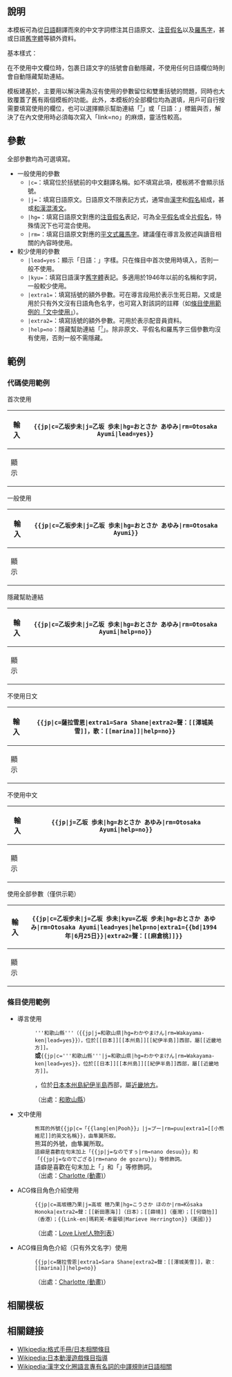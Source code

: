 <includeonly><!-- 在這裡加入模板的保護標識 --></includeonly><noinclude>{{template doc page viewed directly}}</noinclude>
<!-- 在本行下編輯模板說明 -->
{{High-use|822}}
== 說明 ==
本模板可為從[[日語]]翻譯而來的中文字詞標注其日語原文、[[注音假名]]以及[[平文式羅馬字|羅馬字]]，甚或日語[[舊字體]]等額外資料。

基本樣式：{{jp|c=中文字|j=日語原文|hg=假名|rm=羅馬字|lead=yes}}

在不使用中文欄位時，包裹日語文字的括號會自動隱藏，不使用任何日語欄位時則會自動隱藏幫助連結。

模板建基於{{tl|jpn}}，主要用以解決{{tl|nihongo}}需為沒有使用的參數留位和雙重括號的問題，同時也大致覆蓋了舊有兩個模板的功能。此外，本模板的全部欄位均為選填，用戶可自行按需要填寫使用的欄位，也可以選擇顯示幫助連結「<small>[[日語|<span style="font: bold sans-serif; text-decoration: none; "><sup>?</sup></span>]]</small>」或「日語：」標籤與否，解決了{{tl|jpn}}在內文使用時必須每次寫入「link=no」的麻煩，靈活性較高。

== 參數 ==
全部參數均為可選填寫。
* 一般使用的參數
** <code>|c=</code>：填寫位於括號前的中文翻譯名稱。如不填寫此項，模板將不會顯示括號。
** <code>|j=</code>：填寫日語原文。日語原文不限表記方式，通常由[[漢字]]和[[日語假名|假名]]組成，甚或[[和漢混淆文]]。
** <code>|hg=</code>：填寫日語原文對應的[[注音假名]]表記，可為全[[平假名]]或全[[片假名]]，特殊情況下也可混合使用。
** <code>|rm=</code>：填寫日語原文對應的[[平文式羅馬字]]。建議僅在導言及敘述與讀音相關的內容時使用。
* 較少使用的參數
** <code>|lead=yes</code>：顯示「日語：」字樣。只在條目中首次使用時填入，否則一般不使用。
** <code>|kyu=</code>：填寫日語漢字[[舊字體]]表記。多適用於1946年以前的名稱和字詞，一般較少使用。
** <code>|extra1=</code>：填寫括號{{red|內}}的額外參數。可在導言段用於表示生死日期，又或是用於只有外文沒有日語角色名字，也可寫入對該詞的註釋（如[[#條目使用範例|條目使用範例的「文中使用」]]）。
** <code>|extra2=</code>：填寫括號{{red|外}}的額外參數。可用於表示配音員資料。
** <code>|help=no</code>：隱藏幫助連結「<small>[[日語|<span style="font: bold sans-serif; text-decoration: none; "><sup>?</sup></span>]]</small>」。除非原文、平假名和羅馬字三個參數均沒有使用，否則一般不需隱藏。

== 範例 ==
=== 代碼使用範例 ===
; 首次使用
{| class="wikitable"
|-
! 輸入
| <code><nowiki>{{jp|c=乙坂步未|j=乙坂 歩未|hg=おとさか あゆみ|rm=Otosaka Ayumi|lead=yes}}</nowiki></code>
|-
! 顯示
| {{jp|c=乙坂步未|j=乙坂 歩未|hg=おとさか あゆみ|rm=Otosaka Ayumi|lead=yes}}
|}

; 一般使用
{| class="wikitable"
|-
! 輸入
| <code><nowiki>{{jp|c=乙坂步未|j=乙坂 歩未|hg=おとさか あゆみ|rm=Otosaka Ayumi}}</nowiki></code>
|-
! 顯示
| {{jp|c=乙坂步未|j=乙坂 歩未|hg=おとさか あゆみ|rm=Otosaka Ayumi}}
|}

; 隱藏幫助連結
{| class="wikitable"
|-
! 輸入
| <code><nowiki>{{jp|c=乙坂步未|j=乙坂 歩未|hg=おとさか あゆみ|rm=Otosaka Ayumi|help=no}}</nowiki></code>
|-
! 顯示
| {{jp|c=乙坂步未|j=乙坂 歩未|hg=おとさか あゆみ|rm=Otosaka Ayumi|help=no}}
|}

; 不使用日文
{| class="wikitable"
|-
! 輸入
| <code><nowiki>{{jp|c=薩拉雪恩|extra1=Sara Shane|extra2=聲：[[澤城美雪]]，歌：[[marina]]|help=no}}</nowiki></code>
|-
! 顯示
| {{jp|c=薩拉雪恩|extra1=Sara Shane|extra2=聲：[[澤城美雪]]，歌：[[marina]]|help=no}}
|}

; 不使用中文
{| class="wikitable"
|-
! 輸入
| <code><nowiki>{{jp|j=乙坂 歩未|hg=おとさか あゆみ|rm=Otosaka Ayumi|help=no}}</nowiki></code>
|-
! 顯示
| {{jp|j=乙坂 歩未|hg=おとさか あゆみ|rm=Otosaka Ayumi|help=no}}
|}

;使用全部參數（僅供示範）
{| class="wikitable"
|-
! 輸入
| <code><nowiki>{{jp|c=乙坂步未|j=乙坂 歩未|kyu=乙坂 步未|hg=おとさか あゆみ|rm=Otosaka Ayumi|lead=yes|help=no|extra1={{bd|1994年|6月25日}}|extra2=聲：[[麻倉桃]]}}</nowiki></code>
|-
! 顯示
| {{jp|c=乙坂步未|j=乙坂 歩未|kyu=乙坂 步未|hg=おとさか あゆみ|rm=Otosaka Ayumi|lead=yes|help=no|extra1={{bd|1994年|6月25日}}|extra2=聲：[[麻倉桃]]}}
|}

=== 條目使用範例 ===
*導言使用
*:<code><nowiki>'''和歌山縣'''（{{jp|j=和歌山県|hg=わかやまけん|rm=Wakayama-ken|lead=yes}}），位於[[日本]][[本州島]][[紀伊半島]]西部，屬[[近畿地方]]。</nowiki></code>
*:'''或'''<code><nowiki>{{jp|c='''和歌山縣'''|j=和歌山県|hg=わかやまけん|rm=Wakayama-ken|lead=yes}}，位於[[日本]][[本州島]][[紀伊半島]]西部，屬[[近畿地方]]。</nowiki></code>
*:{{jp|c='''和歌山縣'''|j=和歌山県|hg=わかやまけん|rm=Wakayama-ken|lead=yes}}，位於[[日本]][[本州島]][[紀伊半島]]西部，屬[[近畿地方]]。
*:（出處：[[和歌山縣]]）
*文中使用
*:<code><nowiki>熊耳的外號{{jp|c=「{{lang|en|Pooh}}」|j=プー|rm=puu|extra1=[[小熊維尼]]的英文名稱}}，由隼翼所取。</nowiki></code>
*:熊耳的外號{{jp|c=「{{lang|en|Pooh}}」|j=プー|rm=puu|extra1=[[小熊維尼]]的英文名稱}}，由隼翼所取。
*:<code><nowiki>語癖是喜歡在句末加上「{{jp|j=なのですぅ|rm=nano desuu}}」和「{{jp|j=なのでござる|rm=nano de gozaru}}」等修飾詞。</nowiki></code>
*:語癖是喜歡在句末加上「{{jp|j=なのですぅ|rm=nano desuu}}」和「{{jp|j=なのでござる|rm=nano de gozaru}}」等修飾詞。
*:（出處：[[Charlotte (動畫)]]）
*ACG條目角色介紹使用
*:<code><nowiki>{{jp|c=高坂穗乃果|j=高坂 穂乃果|hg=こうさか ほのか|rm=Kōsaka Honoka|extra2=聲：[[新田惠海]]（日本）；[[薛晴]]（臺灣）；[[何璐怡]]（香港）；{{Link-en|瑪莉芙·希靈頓|Marieve Herrington}}（美國）}}</nowiki></code>
*:;{{jp|c=高坂穗乃果|j=高坂 穂乃果|hg=こうさか ほのか|rm=Kōsaka Honoka|extra2=聲：[[新田惠海]]（日本）；[[薛晴]]（臺灣）；[[何璐怡]]（香港）；{{Link-en|瑪莉芙·希靈頓|Marieve Herrington}}（美國）}}
*:（出處：[[Love Live!人物列表]]）
*ACG條目角色介紹（只有外文名字）使用
*:<code><nowiki>{{jp|c=薩拉雪恩|extra1=Sara Shane|extra2=聲：[[澤城美雪]]，歌：[[marina]]|help=no}}</nowiki></code>
*:;{{jp|c=薩拉雪恩|extra1=Sara Shane|extra2=聲：[[澤城美雪]]，歌：[[marina]]|help=no}}
*:（出處：[[Charlotte (動畫)]]）

==相關模板==
{{Jpn/doc/Related templates}}

==相關鏈接==
* [[WIkipedia:格式手冊/日本相關條目]]
* [[Wikipedia:日本動漫遊戲條目指導]]
* [[Wikipedia:漢字文化圈語言專有名詞的中譯規則#日語相關]]

<includeonly>
<!-- 本行下加入模板的分類 -->
[[Category:日語模板|{{PAGENAME}}]]
<!-- 本行下加入模板的跨語言鏈接 -->

</includeonly>